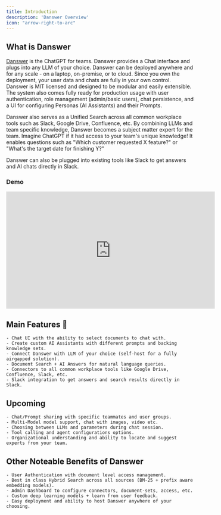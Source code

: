 ```yaml
---
title: Introduction
description: 'Danswer Overview'
icon: "arrow-right-to-arc"
---
```


## What is Danswer

[Danswer](https://github.com/danswer-ai/danswer) is the ChatGPT for teams. Danswer provides a Chat interface and plugs
into any LLM of your choice. Danswer can be deployed anywhere and for any scale - on a laptop, on-premise, or to cloud.
Since you own the deployment, your user data and chats are fully in your own control. Danswer is MIT licensed and
designed to be modular and easily extensible. The system also comes fully ready for production usage with user
authentication, role management (admin/basic users), chat persistence, and a UI for configuring Personas (AI Assistants)
and their Prompts.

Danswer also serves as a Unified Search across all common workplace tools such as Slack, Google Drive, Confluence, etc.
By combining LLMs and team specific knowledge, Danswer becomes a subject matter expert for the team. Imagine ChatGPT if
it had access to your team's unique knowledge! It enables questions such as "Which customer requested X feature?" or
"What's the target date for finishing Y?"

Danswer can also be plugged into existing tools like Slack to get answers and AI chats directly in Slack.

### **Demo**

<iframe
  width="560"
  height="315"
  src="https://www.youtube.com/embed/GyHKp0Ncefc"
  title="Danswer Demo"
  frameBorder="0"
  allow="accelerometer; autoplay; clipboard-write; encrypted-media; gyroscope; picture-in-picture; fullscreen;"
  allowfullscreen
></iframe>


## Main Features 💃
    - Chat UI with the ability to select documents to chat with.
    - Create custom AI Assistants with different prompts and backing knowledge sets.
    - Connect Danswer with LLM of your choice (self-host for a fully airgapped solution).
    - Document Search + AI Answers for natural language queries.
    - Connectors to all common workplace tools like Google Drive, Confluence, Slack, etc.
    - Slack integration to get answers and search results directly in Slack.


## Upcoming
    - Chat/Prompt sharing with specific teammates and user groups.
    - Multi-Model model support, chat with images, video etc.
    - Choosing between LLMs and parameters during chat session.
    - Tool calling and agent configurations options.
    - Organizational understanding and ability to locate and suggest experts from your team.


## Other Noteable Benefits of Danswer
    - User Authentication with document level access management.
    - Best in class Hybrid Search across all sources (BM-25 + prefix aware embedding models).
    - Admin Dashboard to configure connectors, document-sets, access, etc.
    - Custom deep learning models + learn from user feedback.
    - Easy deployment and ability to host Danswer anywhere of your choosing.
